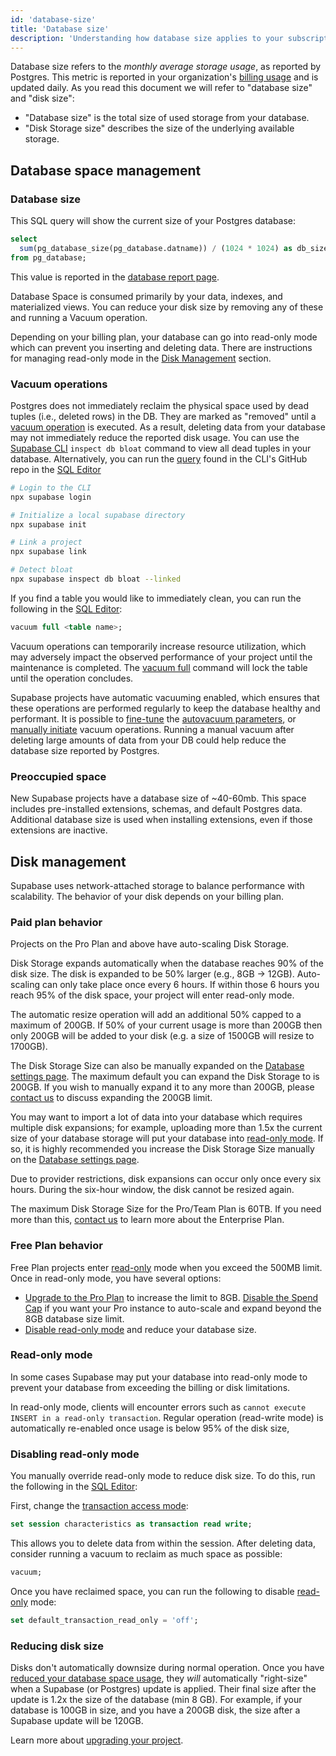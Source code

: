 ```yaml
---
id: 'database-size'
title: 'Database size'
description: 'Understanding how database size applies to your subscription.'
---
```


Database size refers to the _monthly average storage usage_, as reported by Postgres. This metric is reported in your organization's [billing usage](https://supabase.com/dashboard/org/_/usage) and is updated daily. As you read this document we will refer to "database size" and "disk size":

- "Database size" is the total size of used storage from your database.
- "Disk Storage size" describes the size of the underlying available storage.

## Database space management

### Database size

This SQL query will show the current size of your Postgres database:

```sql
select
  sum(pg_database_size(pg_database.datname)) / (1024 * 1024) as db_size_mb
from pg_database;
```

This value is reported in the [database report page](https://supabase.com/dashboard/project/_/reports/database).

Database Space is consumed primarily by your data, indexes, and materialized views. You can reduce your disk size by removing any of these and running a Vacuum operation.

<Admonition type="note">

Depending on your billing plan, your database can go into read-only mode which can prevent you inserting and deleting data. There are instructions for managing read-only mode in the [Disk Management](#disk-management) section.

</Admonition>

### Vacuum operations

Postgres does not immediately reclaim the physical space used by dead tuples (i.e., deleted rows) in the DB. They are marked as "removed" until a [vacuum operation](https://www.postgresql.org/docs/current/routine-vacuuming.html) is executed. As a result, deleting data from your database may not immediately reduce the reported disk usage. You can use the [Supabase CLI](https://supabase.com/docs/guides/cli/getting-started) `inspect db bloat` command to view all dead tuples in your database. Alternatively, you can run the [query](https://github.com/supabase/cli/blob/c9cce58025fded16b4c332747f819a44f45c3b83/internal/inspect/bloat/bloat.go#L17) found in the CLI's GitHub repo in the [SQL Editor](https://supabase.com/dashboard/project/_/sql/)

```bash
# Login to the CLI
npx supabase login

# Initialize a local supabase directory
npx supabase init

# Link a project
npx supabase link

# Detect bloat
npx supabase inspect db bloat --linked
```

If you find a table you would like to immediately clean, you can run the following in the [SQL Editor](https://supabase.com/dashboard/project/_/sql/new):

```sql
vacuum full <table name>;
```

<Admonition type="note">

Vacuum operations can temporarily increase resource utilization, which may adversely impact the observed performance of your project until the maintenance is completed. The [vacuum full](https://www.postgresql.org/docs/current/sql-vacuum.html) command will lock the table until the operation concludes.

</Admonition>

Supabase projects have automatic vacuuming enabled, which ensures that these operations are performed regularly to keep the database healthy and performant.
It is possible to [fine-tune](https://www.percona.com/blog/2018/08/10/tuning-autovacuum-in-postgresql-and-autovacuum-internals/) the [autovacuum parameters](https://www.enterprisedb.com/blog/postgresql-vacuum-and-analyze-best-practice-tips), or [manually initiate](https://www.postgresql.org/docs/current/sql-vacuum.html) vacuum operations.
Running a manual vacuum after deleting large amounts of data from your DB could help reduce the database size reported by Postgres.

### Preoccupied space

New Supabase projects have a database size of ~40-60mb. This space includes pre-installed extensions, schemas, and default Postgres data. Additional database size is used when installing extensions, even if those extensions are inactive.

## Disk management

Supabase uses network-attached storage to balance performance with scalability. The behavior of your disk depends on your billing plan.

### Paid plan behavior

Projects on the Pro Plan and above have auto-scaling Disk Storage.

Disk Storage expands automatically when the database reaches 90% of the disk size. The disk is expanded to be 50% larger (e.g., 8GB -> 12GB). Auto-scaling can only take place once every 6 hours. If within those 6 hours you reach 95% of the disk space, your project will enter read-only mode.

<Admonition type="note">

The automatic resize operation will add an additional 50% capped to a maximum of 200GB. If 50% of your current usage is more than 200GB then only 200GB will be added to your disk (e.g. a size of 1500GB will resize to 1700GB).

</Admonition>

The Disk Storage Size can also be manually expanded on the [Database settings page](https://supabase.com/dashboard/project/_/settings/database). The maximum default you can expand the Disk Storage to is 200GB. If you wish to manually expand it to any more than 200GB, please [contact us](https://supabase.com/dashboard/support/new) to discuss expanding the 200GB limit.

<Admonition type="note">

You may want to import a lot of data into your database which requires multiple disk expansions; for example, uploading more than 1.5x the current size of your database storage will put your database into [read-only mode](#read-only-mode). If so, it is highly recommended you increase the Disk Storage Size manually on the [Database settings page](https://supabase.com/dashboard/project/_/settings/database).

Due to provider restrictions, disk expansions can occur only once every six hours. During the six-hour window, the disk cannot be resized again.

</Admonition>

The maximum Disk Storage Size for the Pro/Team Plan is 60TB. If you need more than this, [contact us](https://forms.supabase.com/enterprise) to learn more about the Enterprise Plan.

### Free Plan behavior

Free Plan projects enter [read-only](#read-only-mode) mode when you exceed the 500MB limit. Once in read-only mode, you have several options:

- [Upgrade to the Pro Plan](https://supabase.com/dashboard/org/_/billing) to increase the limit to 8GB. [Disable the Spend Cap](https://app.supabase.com/org/_/billing?panel=costControl) if you want your Pro instance to auto-scale and expand beyond the 8GB database size limit.
- [Disable read-only mode](#disabling-read-only-mode) and reduce your database size.

### Read-only mode

In some cases Supabase may put your database into read-only mode to prevent your database from exceeding the billing or disk limitations.

In read-only mode, clients will encounter errors such as `cannot execute INSERT in a read-only transaction`. Regular operation (read-write mode) is automatically re-enabled once usage is below 95% of the disk size,

### Disabling read-only mode

You manually override read-only mode to reduce disk size. To do this, run the following in the [SQL Editor](https://supabase.com/dashboard/project/_/sql):

First, change the [transaction access mode](https://www.postgresql.org/docs/current/sql-set-transaction.html):

```sql
set session characteristics as transaction read write;
```

This allows you to delete data from within the session. After deleting data, consider running a vacuum to reclaim as much space as possible:

```sql
vacuum;
```

Once you have reclaimed space, you can run the following to disable [read-only](https://www.postgresql.org/docs/current/runtime-config-client.html#GUC-DEFAULT-TRANSACTION-READ-ONLY) mode:

```sql
set default_transaction_read_only = 'off';
```

### Reducing disk size

Disks don't automatically downsize during normal operation. Once you have [reduced your database space usage](/docs/guides/platform/database-size#database-space-management), they _will_ automatically "right-size" when a Supabase (or Postgres) update is applied. Their final size after the update is 1.2x the size of the database (min 8 GB). For example, if your database is 100GB in size, and you have a 200GB disk, the size after a Supabase update will be 120GB.

Learn more about [upgrading your project](/docs/guides/platform/migrating-and-upgrading-projects#upgrade-your-project).
